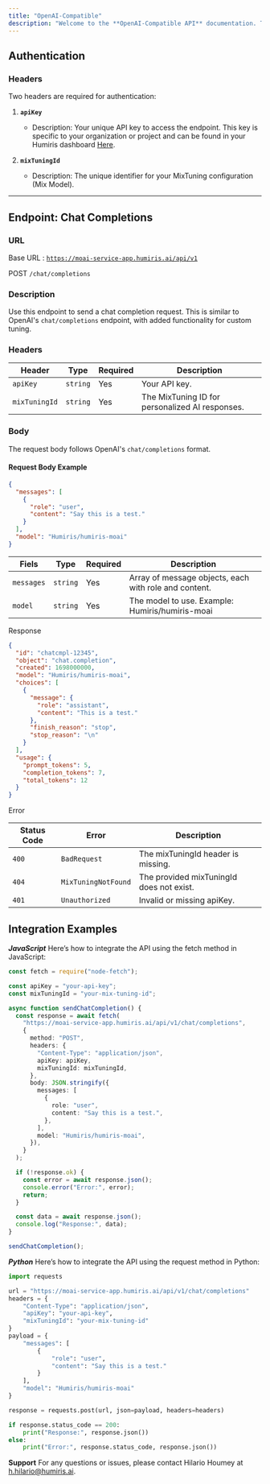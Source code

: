 ```yaml
---
title: "OpenAI-Compatible"
description: "Welcome to the **OpenAI-Compatible API** documentation. This guide will help developers integrate with our API seamlessly. It replicates OpenAI's functionality while providing additional features like `mixTuningId` for enhanced customization."
---
```


## Authentication

### Headers

Two headers are required for authentication:

1. **`apiKey`**

   * Description: Your unique API key to access the endpoint. This key is specific to your organization or project and can be found in your Humiris dashboard [Here](https://platform.humiris.ai/api-key).

2. **`mixTuningId`**

   * Description: The unique identifier for your MixTuning configuration (Mix Model).

***

## Endpoint: Chat Completions

### URL

Base URL : [`https://moai-service-app.humiris.ai/api/v1`](https://moai-service-app.humiris.ai/api/v1)

POST `/chat/completions`

### Description

Use this endpoint to send a chat completion request. This is similar to OpenAI's `chat/completions` endpoint, with added functionality for custom tuning.

### Headers

| Header        | Type     | Required | Description                                     |
| ------------- | -------- | -------- | ----------------------------------------------- |
| `apiKey`      | `string` | Yes      | Your API key.                                   |
| `mixTuningId` | `string` | Yes      | The MixTuning ID for personalized AI responses. |

### Body

The request body follows OpenAI's `chat/completions` format.

#### Request Body Example

```json
{
  "messages": [
    {
      "role": "user",
      "content": "Say this is a test."
    }
  ],
  "model": "Humiris/humiris-moai"
}
```

| Fiels      | Type     | Required | Description                                           |
| ---------- | -------- | -------- | ----------------------------------------------------- |
| `messages` | `string` | Yes      | Array of message objects, each with role and content. |
| `model`    | `string` | Yes      | The model to use. Example: Humiris/humiris-moai       |

Response

```json
{
  "id": "chatcmpl-12345",
  "object": "chat.completion",
  "created": 1698000000,
  "model": "Humiris/humiris-moai",
  "choices": [
    {
      "message": {
        "role": "assistant",
        "content": "This is a test."
      },
      "finish_reason": "stop",
      "stop_reason": "\n"
    }
  ],
  "usage": {
    "prompt_tokens": 5,
    "completion_tokens": 7,
    "total_tokens": 12
  }
}
```

Error

| Status Code | Error               | Description                              |
| ----------- | ------------------- | ---------------------------------------- |
| `400`       | `BadRequest`        | The mixTuningId header is missing.       |
| `404`       | `MixTuningNotFound` | The provided mixTuningId does not exist. |
| `401`       | `Unauthorized`      | Invalid or missing apiKey.               |

## Integration Examples

***JavaScript***
Here’s how to integrate the API using the fetch method in JavaScript:

```typescript
const fetch = require("node-fetch");

const apiKey = "your-api-key";
const mixTuningId = "your-mix-tuning-id";

async function sendChatCompletion() {
  const response = await fetch(
    "https://moai-service-app.humiris.ai/api/v1/chat/completions",
    {
      method: "POST",
      headers: {
        "Content-Type": "application/json",
        apiKey: apiKey,
        mixTuningId: mixTuningId,
      },
      body: JSON.stringify({
        messages: [
          {
            role: "user",
            content: "Say this is a test.",
          },
        ],
        model: "Humiris/humiris-moai",
      }),
    }
  );

  if (!response.ok) {
    const error = await response.json();
    console.error("Error:", error);
    return;
  }

  const data = await response.json();
  console.log("Response:", data);
}

sendChatCompletion();
```

***Python***
Here’s how to integrate the API using the request method in Python:

```python
import requests

url = "https://moai-service-app.humiris.ai/api/v1/chat/completions"
headers = {
    "Content-Type": "application/json",
    "apiKey": "your-api-key",
    "mixTuningId": "your-mix-tuning-id"
}
payload = {
    "messages": [
        {
            "role": "user",
            "content": "Say this is a test."
        }
    ],
    "model": "Humiris/humiris-moai"
}

response = requests.post(url, json=payload, headers=headers)

if response.status_code == 200:
    print("Response:", response.json())
else:
    print("Error:", response.status_code, response.json())

```

**Support**
For any questions or issues, please contact Hilario Houmey at [h.hilario@humiris.ai](mailto:h.hilario@humiris.ai).

```
```